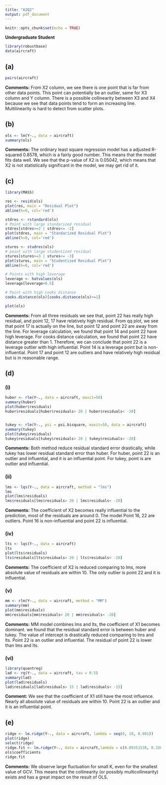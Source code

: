 ```yaml
---
title: "A2Q2"
output: pdf_document
---
```


```r
knitr::opts_chunk$set(echo = TRUE)
```

**Undergraduate Student**

```r
library(robustbase)
data(aircraft)
```


## (a)

```r
pairs(aircraft)
```

**Comments:** From X2 column, we see there is one point that is far from other data points. This point can potentially be an outlier, same for X3 column and Y column. There is a possible collinearity between X3 and X4 because we see that data points tend to form an increasing line. Multilinearity is hard to detect from scatter plots.


## (b)

```r
ols <- lm(Y~., data = aircraft)
summary(ols)
```

**Comments:** The ordinary least square regression model has a adjusted R-squared 0.8578, which is a fairly good number. This means that the model fits data well. We see that the p-value of X2 is 0.05042, which means that X2 is not statistically significant in the model, we may get rid of it.


## (c)

```r
library(MASS)

res <- resid(ols)
plot(res, main = "Residual Plot")
abline(h=0, col='red')

stdres <- rstandard(ols)
# Point with large standarized residual
stdres[stdres>=2 | stdres<= -2]
plot(stdres, main = "Standarized Residual Plot")
abline(h=0, col='red')

stures <- studres(ols)
# point with large studentized residual
stures[stures>=3 | stures<= -3]
plot(stures, main = "Studentized Residual Plot")
abline(h=0, col='red')

# Points with high leverage
leverage <- hatvalues(ols)
leverage[leverage>0.5]

# Point with high cooks distance
cooks.distance(ols)[cooks.distance(ols)>=1]

plot(ols)
```


**Comments:** From all three residuals we see that, point 22 has really high residual, and point 12, 17 have relatively high residual. From qq plot, we see that point 17 is actually on the line, but point 12 and point 22 are away from the line. For leverage calculation, we found that point 14 and point 22 have high leverage. For cooks distance calculation, we found that point 22 have distance greater than 1. Therefore, we can conclude that point 22 is a leverage outlier with high influential. Point 14 is a leverage point but is non-influential. Point 17 and point 12 are outliers and have relatively high residual but is in reasonable range.


## (d)

### (i)

```r
huber <- rlm(Y~., data = aircraft, maxit=50)
summary(huber)
plot(huber$residuals)
huber$residuals[huber$residuals> 20 | huber$residuals< -20]


tukey <- rlm(Y~., psi = psi.bisquare, maxit=50, data = aircraft)
summary(tukey)
plot(tukey$residuals)
tukey$residuals[tukey$residuals> 20 | tukey$residuals< -20]
```

**Comments:** Both method reduce residual standard error drastically, while tukey has lower residual standard error than huber. For huber, point 22 is an outlier and influential, and it is an influential point. For tukey, point is are outlier and influential.

### (ii)

```r
lms <- lqs(Y~., data = aircraft, method = "lms")
lms
plot(lms$residuals)
lms$residuals[lms$residuals> 20 | lms$residuals< -20]
```

**Comments:** The coefficient of X2 becomes really influential to the prediction, most of the residuals are around 0. The model Point 16, 22 are outliers. Point 16 is non-influential and point 22 is influential.


### (iv)

```r
lts <- lqs(Y~., data = aircraft)
lts
plot(lts$residuals)
lts$residuals[lts$residuals> 20 | lts$residuals< -20]
```

**Comments:** The coefficient of X2 is reduced comparing to lms, more absolute value of residuals are within 10. The only outlier is point 22 and it is influential.


### (v)

```r
mm <- rlm(Y~., data = aircraft, method = "MM")
summary(mm)
plot(mm$residuals)
mm$residuals[mm$residuals> 20 | mm$residuals< -20]
```

**Comments:** MM model combines lms and lts, the coefficient of X1 becomes dominant. we found that the residual standard error is between huber and tukey. The value of intercept is drastically reduced comparing to lms and lts. Point 22 is an outlier and influential. The residual of point 22 is lower than lms and lts.


### (vi)

```r
library(quantreg)
lad <- rq(Y~., data = aircraft, tau = 0.5)
summary(lad)
plot(lad$residuals)
lad$residuals[lad$residuals> 15 | lad$residuals< -15]
```

**Comment:** We see that the coefficient of X1 still have the most influence. Nearly all absolute value of residuals are within 10. Point 22 is an outlier and it is an influential point.



## (e)

```r
ridge <- lm.ridge(Y~., data = aircraft, lambda = seq(0, 10, 0.001))
plot(ridge)
select(ridge)
ridge.fit <- lm.ridge(Y~., data = aircraft,lambda = c(0.09351538, 0.3365202, 0.067))
ols$coefficients
ridge.fit
```

**Comments:** We observe large fluctuation for small K, even for the smallest value of GCV. This means that the collinearity (or possibly multicollinearity) exists and has a great impact on the result of OLS. 











